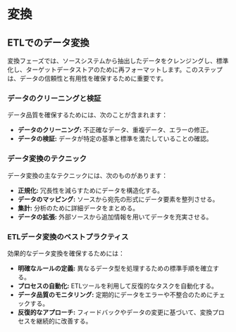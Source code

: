 # 変換

## ETLでのデータ変換

変換フェーズでは、ソースシステムから抽出したデータをクレンジングし、標準化し、ターゲットデータストアのために再フォーマットします。このステップは、データの信頼性と有用性を確保するために重要です。

### データのクリーニングと検証

データ品質を確保するためには、次のことが含まれます：

- **データのクリーニング:** 不正確なデータ、重複データ、エラーの修正。
- **データの検証:** データが特定の基準と標準を満たしていることの確認。

### データ変換のテクニック

データ変換の主なテクニックには、次のものがあります：

- **正規化:** 冗長性を減らすためにデータを構造化する。
- **データのマッピング:** ソースから宛先の形式にデータ要素を整列させる。
- **集計:** 分析のために詳細データをまとめる。
- **データの拡張:** 外部ソースから追加情報を用いてデータを充実させる。

### ETLデータ変換のベストプラクティス

効果的なデータ変換を確保するためには：

- **明確なルールの定義:** 異なるデータ型を処理するための標準手順を確立する。
- **プロセスの自動化:** ETLツールを利用して反復的なタスクを自動化する。
- **データ品質のモニタリング:** 定期的にデータをエラーや不整合のためにチェックする。
- **反復的なアプローチ:** フィードバックやデータの変更に基づいて、変換プロセスを継続的に改善する。